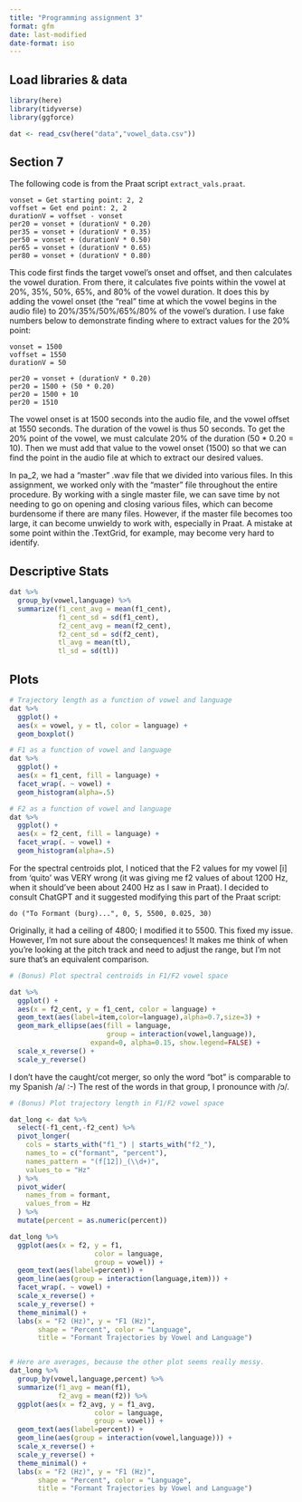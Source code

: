 ```yaml
---
title: "Programming assignment 3"
format: gfm
date: last-modified
date-format: iso
---
```

## Load libraries & data
```r
library(here)
library(tidyverse)
library(ggforce)

dat <- read_csv(here("data","vowel_data.csv"))
```

## Section 7

The following code is from the Praat script `extract_vals.praat`.

```
vonset = Get starting point: 2, 2
voffset = Get end point: 2, 2
durationV = voffset - vonset
per20 = vonset + (durationV * 0.20)
per35 = vonset + (durationV * 0.35)
per50 = vonset + (durationV * 0.50)
per65 = vonset + (durationV * 0.65)
per80 = vonset + (durationV * 0.80)
```

This code first finds the target vowel's onset and offset, and then calculates the vowel duration. From there, it calculates five points within the vowel at 20%, 35%, 50%, 65%, and 80% of the vowel duration. It does this by adding the vowel onset (the "real" time at which the vowel begins in the audio file) to 20%/35%/50%/65%/80% of the vowel's duration. I use fake numbers below to demonstrate finding where to extract values for the 20% point:

```
vonset = 1500
voffset = 1550
durationV = 50

per20 = vonset + (durationV * 0.20)
per20 = 1500 + (50 * 0.20)
per20 = 1500 + 10
per20 = 1510
```

The vowel onset is at 1500 seconds into the audio file, and the vowel offset at 1550 seconds. The duration of the vowel is thus 50 seconds. To get the 20% point of the vowel, we must calculate 20% of the duration (50 * 0.20 = 10). Then we must add that value to the vowel onset (1500) so that we can find the point in the audio file at which to extract our desired values.

In pa_2, we had a "master" .wav file that we divided into various files. In this assignment, we worked only with the "master" file throughout the entire procedure. By working with a single master file, we can save time by not needing to go on opening and closing various files, which can become burdensome if there are many files. However, if the master file becomes too large, it can become unwieldy to work with, especially in Praat. A mistake at some point within the .TextGrid, for example, may become very hard to identify.

## Descriptive Stats
```r
dat %>%
  group_by(vowel,language) %>%
  summarize(f1_cent_avg = mean(f1_cent),
            f1_cent_sd = sd(f1_cent),
            f2_cent_avg = mean(f2_cent),
            f2_cent_sd = sd(f2_cent),
            tl_avg = mean(tl),
            tl_sd = sd(tl))
```

## Plots
```r
# Trajectory length as a function of vowel and language
dat %>%
  ggplot() +
  aes(x = vowel, y = tl, color = language) +
  geom_boxplot()

# F1 as a function of vowel and language
dat %>%
  ggplot() +
  aes(x = f1_cent, fill = language) +
  facet_wrap(. ~ vowel) +
  geom_histogram(alpha=.5)

# F2 as a function of vowel and language
dat %>%
  ggplot() +
  aes(x = f2_cent, fill = language) +
  facet_wrap(. ~ vowel) +
  geom_histogram(alpha=.5)

```

For the spectral centroids plot, I noticed that the F2 values for my vowel [i] from 'quito' was VERY wrong (it was giving me f2 values of about 1200 Hz, when it should've been about 2400 Hz as I saw in Praat). I decided to consult ChatGPT and it suggested modifying this part of the Praat script:

```
do ("To Formant (burg)...", 0, 5, 5500, 0.025, 30)
```

Originally, it had a ceiling of 4800; I modified it to 5500. This fixed my issue. However, I'm not sure about the consequences! It makes me think of when you're looking at the pitch track and need to adjust the range, but I'm not sure that's an equivalent comparison.

```r
# (Bonus) Plot spectral centroids in F1/F2 vowel space

dat %>%
  ggplot() +
  aes(x = f2_cent, y = f1_cent, color = language) +
  geom_text(aes(label=item,color=language),alpha=0.7,size=3) +
  geom_mark_ellipse(aes(fill = language,
                        group = interaction(vowel,language)),
                    expand=0, alpha=0.15, show.legend=FALSE) +
  scale_x_reverse() +
  scale_y_reverse()
```

I don't have the caught/cot merger, so only the word "bot" is comparable to my Spanish /a/ :-) The rest of the words in that group, I pronounce with /ɔ/.


```r
# (Bonus) Plot trajectory length in F1/F2 vowel space

dat_long <- dat %>%
  select(-f1_cent,-f2_cent) %>%
  pivot_longer(
    cols = starts_with("f1_") | starts_with("f2_"),
    names_to = c("formant", "percent"),
    names_pattern = "(f[12])_(\\d+)",
    values_to = "Hz"
  ) %>%
  pivot_wider(
    names_from = formant,
    values_from = Hz
  ) %>%
  mutate(percent = as.numeric(percent))

dat_long %>%
  ggplot(aes(x = f2, y = f1,
                     color = language,
                     group = vowel)) +
  geom_text(aes(label=percent)) +
  geom_line(aes(group = interaction(language,item))) +
  facet_wrap(. ~ vowel) +
  scale_x_reverse() +
  scale_y_reverse() +
  theme_minimal() +
  labs(x = "F2 (Hz)", y = "F1 (Hz)",
       shape = "Percent", color = "Language",
       title = "Formant Trajectories by Vowel and Language")


# Here are averages, because the other plot seems really messy.
dat_long %>%
  group_by(vowel,language,percent) %>%
  summarize(f1_avg = mean(f1),
            f2_avg = mean(f2)) %>%
  ggplot(aes(x = f2_avg, y = f1_avg,
                     color = language,
                     group = vowel)) +
  geom_text(aes(label=percent)) +
  geom_line(aes(group = interaction(vowel,language))) +
  scale_x_reverse() +
  scale_y_reverse() +
  theme_minimal() +
  labs(x = "F2 (Hz)", y = "F1 (Hz)",
       shape = "Percent", color = "Language",
       title = "Formant Trajectories by Vowel and Language")

```